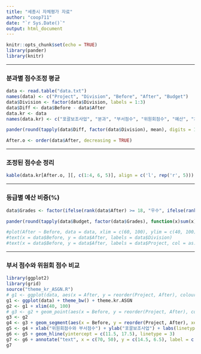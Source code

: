 ```yaml
---
title: "세종시 자체평가 자료"
author: "coop711"
date: "`r Sys.Date()`"
output: html_document
---
```


```r
knitr::opts_chunk$set(echo = TRUE)
library(pander)
library(knitr)
```
----

### 분과별 점수조정 평균

```r
data <- read.table("data.txt")
names(data) <- c("Project", "Division", "Before", "After", "Budget")
data$Division <- factor(data$Division, labels = 1:3)
data$Diff <- data$Before - data$After
data.kr <- data
names(data.kr) <- c("포괄보조사업", "분과", "부서점수", "위원회점수", "예산", "차이")
```

```r
pander(round(tapply(data$Diff, factor(data$Division), mean), digits = 1))
```

```r
After.o <- order(data$After, decreasing = TRUE)
```

----

### 조정된 점수순 정리

```r
kable(data.kr[After.o, ][, c(1:4, 6, 5)], align = c('l', rep('r', 5)))
```

----

### 등급별 예산 비중(%)

```r
data$Grades <- factor(ifelse(rank(data$After) >= 18, "우수", ifelse(rank(data$After) >= 12, "보통", "미흡")), levels=c("우수", "보통", "미흡"))
```

```r
pander(round(tapply(data$Budget, factor(data$Grades), function(x)sum(x)*100/sum(data$Budget)), digits = 1))
```

```r
#plot(After ~ Before, data = data, xlim = c(60, 100), ylim = c(40, 100), type = "n")
#text(x = data$Before, y = data$After, labels = data$Division)
#text(x = data$Before, y = data$After, labels = data$Project, col = as.numeric(data$Division), cex = 0.5)
```

----

### 부서 점수와 위원회 점수 비교

```r
library(ggplot2)
library(grid)
source("theme_kr_ASGN.R")
# g1 <- ggplot(data, aes(x = After, y = reorder(Project, After), colour = Division)) + geom_point(size = 3) + theme_bw() + theme.kr.ASGN
g1 <- ggplot(data) + theme_bw() + theme.kr.ASGN
g2 <- g1 + xlim(40, 100)
# g3 <- g2 + geom_point(aes(x = Before, y = reorder(Project, After), colour = Division), size = 3) + xlab("위원회점수와 부서점수") + ylab("포괄보조사업")
g3 <- g2
g4 <- g3 + geom_segment(aes(x = Before, y = reorder(Project, After), xend = After, yend = Project, linetype = Division), arrow = arrow(length = unit(0.1, "inches"), ends = "both", type = "closed"))
g5 <- g4 + xlab("위원회점수와 부서점수") + ylab("포괄보조사업") + labs(linetype = "분과") + theme(legend.position = c(.15,.8))
g6 <- g5 + geom_hline(yintercept = c(11.5, 17.5), linetype = 3)
g7 <- g6 + annotate("text", x = c(70, 50), y = c(14.5, 6.5), label = c("보통", "미흡"), family = "Apple SD Gothic Neo" )
g7
```

